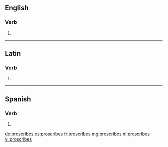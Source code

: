 ==English==

===Verb===
{{head|en|verb form}}

# {{en-third-person singular of|proscribe}}

----

==Latin==

===Verb===
{{la-verb-form|prōscrībēs}}

# {{inflection of|prōscrībō||2|s|fut|act|ind|lang=la}}

----

==Spanish==

===Verb===
{{es-verb-form|proscribir}}

# {{es-verb form of|ending=ir|mood=indicative|tense=present|pers=2|formal=no|number=singular|proscribir}}

[[de:proscribes]]
[[es:proscribes]]
[[fr:proscribes]]
[[mg:proscribes]]
[[nl:proscribes]]
[[vi:proscribes]]